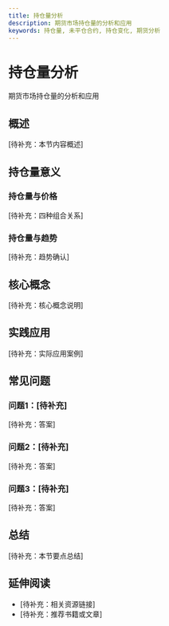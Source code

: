 ```yaml
---
title: 持仓量分析
description: 期货市场持仓量的分析和应用
keywords: 持仓量, 未平仓合约, 持仓变化, 期货分析
---
```


# 持仓量分析

期货市场持仓量的分析和应用

## 概述

[待补充：本节内容概述]

## 持仓量意义

### 持仓量与价格
[待补充：四种组合关系]

### 持仓量与趋势
[待补充：趋势确认]

## 核心概念

[待补充：核心概念说明]

## 实践应用

[待补充：实际应用案例]

## 常见问题

### 问题1：[待补充]
[待补充：答案]

### 问题2：[待补充]
[待补充：答案]

### 问题3：[待补充]
[待补充：答案]

## 总结

[待补充：本节要点总结]

## 延伸阅读

- [待补充：相关资源链接]
- [待补充：推荐书籍或文章]

